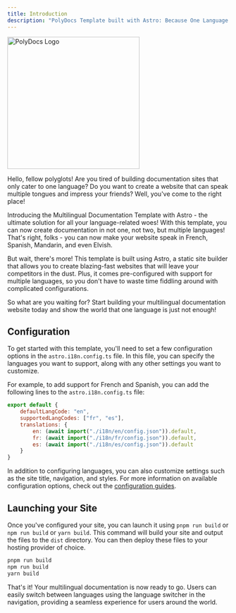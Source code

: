 ```yaml
---
title: Introduction
description: "PolyDocs Template built with Astro: Because One Language is Just Not Enough!"
---
```


<div class="flex justify-center mx-12">
<img src="/icon.svg" alt="PolyDocs Logo" width="300" />
</div>

Hello, fellow polyglots! Are you tired of building documentation sites that only
cater to one language? Do you want to create a website that can speak multiple
tongues and impress your friends? Well, you've come to the right place!

Introducing the Multilingual Documentation Template with Astro - the ultimate
solution for all your language-related woes! With this template, you can now
create documentation in not one, not two, but multiple languages! That's right,
folks - you can now make your website speak in French, Spanish, Mandarin, and
even Elvish.

But wait, there's more! This template is built using Astro, a static site
builder that allows you to create blazing-fast websites that will leave your
competitors in the dust. Plus, it comes pre-configured with support for multiple
languages, so you don't have to waste time fiddling around with complicated
configurations.

So what are you waiting for? Start building your multilingual documentation
website today and show the world that one language is just not enough!

## Configuration

To get started with this template, you'll need to set a few configuration
options in the `astro.i18n.config.ts` file. In this file, you can specify the
languages you want to support, along with any other settings you want to
customize.

For example, to add support for French and Spanish, you can add the following
lines to the `astro.i18n.config.ts` file:

```js
export default {
	defaultLangCode: "en",
	supportedLangCodes: ["fr", "es"],
	translations: {
		en: (await import("./i18n/en/config.json")).default,
		fr: (await import("./i18n/fr/config.json")).default,
		es: (await import("./i18n/es/config.json")).default
	}
}
```

In addition to configuring languages, you can also customize settings such as
the site title, navigation, and styles. For more information on available
configuration options, check out the [configuration guides](./configuration/header).



## Launching your Site

Once you've configured your site, you can launch it using `pnpm run build` or
`npm run build` or `yarn build`. This command will build your site and output
the files to the `dist` directory. You can then deploy these files to your
hosting provider of choice.

```bash
pnpm run build
npm run build
yarn build
```

That's it! Your multilingual documentation is now ready to go. Users can
easily switch between languages using the language switcher in the navigation,
providing a seamless experience for users around the world.